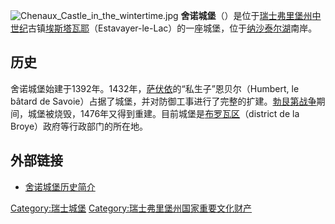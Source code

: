 {{coor icon|w=24px|46|51|05|N|6|50|56|E}}
[[File:Chenaux_Castle_in_the_wintertime.jpg|thumb]]
'''舍诺城堡'''（{{lang-fr|Château de Chenaux}}）是位于[[瑞士|瑞士]][[弗里堡州|弗里堡州]][[中世纪|中世纪]]古镇[[埃斯塔瓦耶|埃斯塔瓦耶]]（Estavayer-le-Lac）的一座城堡，位于[[纳沙泰尔湖|纳沙泰尔湖]]南岸。

==历史==
舍诺城堡始建于1392年。1432年，[[萨伏依|萨伏依]]的“私生子”恩贝尔（Humbert, le bâtard de Savoie）占据了城堡，并对防御工事进行了完整的扩建。[[勃艮第战争|勃艮第战争]]期间，城堡被烧毁，1476年又得到重建。目前城堡是[[布罗瓦区|布罗瓦区]]（district de la Broye）政府等行政部门的所在地。

==外部链接==
*{{fr}}[https://web.archive.org/web/20120423164919/http://www.estavayer-payerne.ch/fr/navpage-HistAssetsFR-MonumentsSitesFR-239066.html 舍诺城堡历史简介]

[[Category:瑞士城堡|Category:瑞士城堡]]
[[Category:瑞士弗里堡州国家重要文化财产|Category:瑞士弗里堡州国家重要文化财产]]